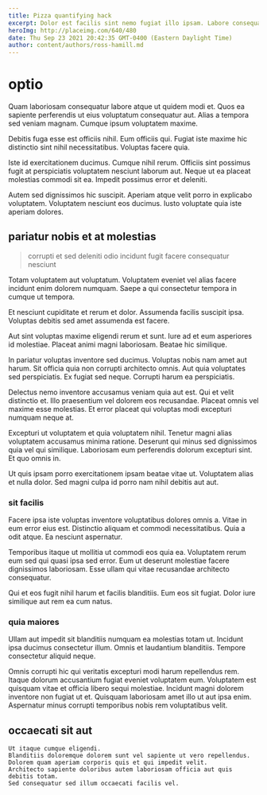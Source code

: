 ```yaml
---
title: Pizza quantifying hack
excerpt: Dolor est facilis sint nemo fugiat illo ipsam. Labore consequatur ullam minus consequatur eos doloribus commodi voluptas. Reiciendis mollitia esse non dolorum ea dolores. Illo sint expedita quia omnis nostrum. Laboriosam quo aliquam ut voluptas.
heroImg: http://placeimg.com/640/480
date: Thu Sep 23 2021 20:42:35 GMT-0400 (Eastern Daylight Time)
author: content/authors/ross-hamill.md
---
```

# optio

Quam laboriosam consequatur labore atque ut quidem modi et. Quos ea sapiente perferendis ut eius voluptatum consequatur aut. Alias a tempora sed veniam magnam. Cumque ipsum voluptatem maxime.
  
Debitis fuga esse est officiis nihil. Eum officiis qui. Fugiat iste maxime hic distinctio sint nihil necessitatibus. Voluptas facere quia.
  
Iste id exercitationem ducimus. Cumque nihil rerum. Officiis sint possimus fugit at perspiciatis voluptatem nesciunt laborum aut. Neque ut ea placeat molestias commodi sit ea. Impedit possimus error et deleniti.
  
Autem sed dignissimos hic suscipit. Aperiam atque velit porro in explicabo voluptatem. Voluptatem nesciunt eos ducimus. Iusto voluptate quia iste aperiam dolores.

## pariatur nobis et at molestias

> corrupti et sed deleniti odio incidunt fugit facere consequatur nesciunt

Totam voluptatem aut voluptatum. Voluptatem eveniet vel alias facere incidunt enim dolorem numquam. Saepe a qui consectetur tempora in cumque ut tempora.
  
Et nesciunt cupiditate et rerum et dolor. Assumenda facilis suscipit ipsa. Voluptas debitis sed amet assumenda est facere.
  
Aut sint voluptas maxime eligendi rerum et sunt. Iure ad et eum asperiores id molestiae. Placeat animi magni laboriosam. Beatae hic similique.
  
In pariatur voluptas inventore sed ducimus. Voluptas nobis nam amet aut harum. Sit officia quia non corrupti architecto omnis. Aut quia voluptates sed perspiciatis. Ex fugiat sed neque. Corrupti harum ea perspiciatis.
  
Delectus nemo inventore accusamus veniam quia aut est. Qui et velit distinctio et. Illo praesentium vel dolorem eos recusandae. Placeat omnis vel maxime esse molestias. Et error placeat qui voluptas modi excepturi numquam neque at.
  
Excepturi ut voluptatem et quia voluptatem nihil. Tenetur magni alias voluptatem accusamus minima ratione. Deserunt qui minus sed dignissimos quia vel qui similique. Laboriosam eum perferendis dolorum excepturi sint. Et quo omnis in.
  
Ut quis ipsam porro exercitationem ipsam beatae vitae ut. Voluptatem alias et nulla dolor. Sed magni culpa id porro nam nihil debitis aut aut.

### sit facilis

Facere ipsa iste voluptas inventore voluptatibus dolores omnis a. Vitae in eum error eius est. Distinctio aliquam et commodi necessitatibus. Quia a odit atque. Ea nesciunt aspernatur.
  
Temporibus itaque ut mollitia ut commodi eos quia ea. Voluptatem rerum eum sed qui quasi ipsa sed error. Eum ut deserunt molestiae facere dignissimos laboriosam. Esse ullam qui vitae recusandae architecto consequatur.
  
Qui et eos fugit nihil harum et facilis blanditiis. Eum eos sit fugiat. Dolor iure similique aut rem ea cum natus.

### quia maiores

Ullam aut impedit sit blanditiis numquam ea molestias totam ut. Incidunt ipsa ducimus consectetur illum. Omnis et laudantium blanditiis. Tempore consectetur aliquid neque.
  
Omnis corrupti hic qui veritatis excepturi modi harum repellendus rem. Itaque dolorum accusantium fugiat eveniet voluptatem eum. Voluptatem est quisquam vitae et officia libero sequi molestiae. Incidunt magni dolorem inventore non fugiat ut et. Quisquam laboriosam amet illo ut aut ipsa enim. Aspernatur minus corrupti temporibus nobis rem voluptatibus velit.

## occaecati sit aut

```text
Ut itaque cumque eligendi.
Blanditiis doloremque dolorem sunt vel sapiente ut vero repellendus.
Dolorem quam aperiam corporis quis et qui impedit velit.
Architecto sapiente doloribus autem laboriosam officia aut quis debitis totam.
Sed consequatur sed illum occaecati facilis vel.
```

